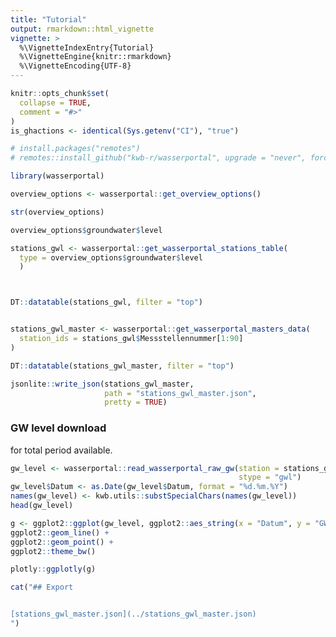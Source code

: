 ```yaml
---
title: "Tutorial"
output: rmarkdown::html_vignette
vignette: >
  %\VignetteIndexEntry{Tutorial}
  %\VignetteEngine{knitr::rmarkdown}
  %\VignetteEncoding{UTF-8}
---
```



```r
knitr::opts_chunk$set(
  collapse = TRUE,
  comment = "#>"
)
is_ghactions <- identical(Sys.getenv("CI"), "true")
```

```r
# install.packages("remotes")
# remotes::install_github("kwb-r/wasserportal", upgrade = "never", force = TRUE)

library(wasserportal)

overview_options <- wasserportal::get_overview_options()

str(overview_options)

overview_options$groundwater$level

stations_gwl <- wasserportal::get_wasserportal_stations_table(
  type = overview_options$groundwater$level
  )



DT::datatable(stations_gwl, filter = "top")


stations_gwl_master <- wasserportal::get_wasserportal_masters_data(
  station_ids = stations_gwl$Messstellennummer[1:90]
)

DT::datatable(stations_gwl_master, filter = "top")

jsonlite::write_json(stations_gwl_master, 
                     path = "stations_gwl_master.json",
                     pretty = TRUE)

```

### GW level download 

for total period available.

```r
gw_level <- wasserportal::read_wasserportal_raw_gw(station = stations_gwl$Messstellennummer[1], 
                                                   stype = "gwl")
gw_level$Datum <- as.Date(gw_level$Datum, format = "%d.%m.%Y")
names(gw_level) <- kwb.utils::substSpecialChars(names(gw_level))
head(gw_level)

g <- ggplot2::ggplot(gw_level, ggplot2::aes_string(x = "Datum", y = "GW_Stand_m_ue_NHN")) +
ggplot2::geom_line() +
ggplot2::geom_point() +
ggplot2::theme_bw() 

plotly::ggplotly(g)
```
```r
cat("## Export


[stations_gwl_master.json](../stations_gwl_master.json)
")
```
